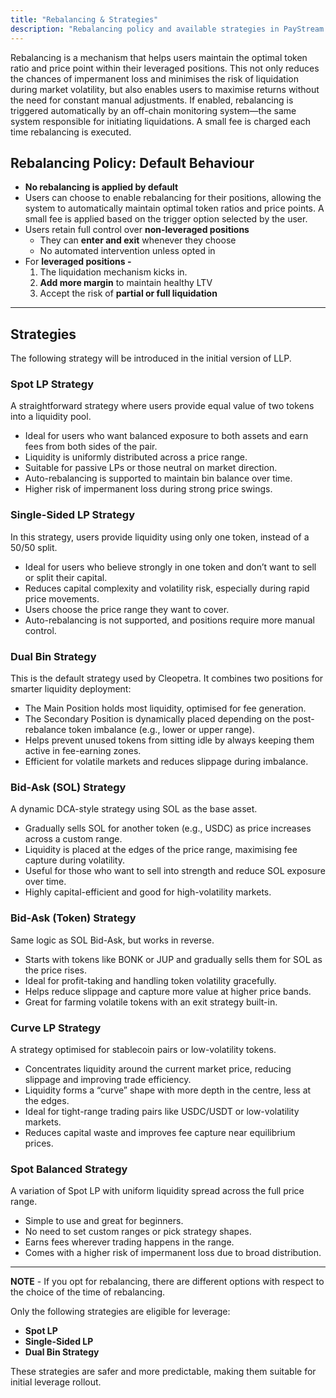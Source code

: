 ```yaml
---
title: "Rebalancing & Strategies"
description: "Rebalancing policy and available strategies in PayStream's LLP."
---
```


Rebalancing is a mechanism that helps users maintain the optimal token ratio and price point within their leveraged positions. This not only reduces the chances of impermanent loss and minimises the risk of liquidation during market volatility, but also enables users to maximise returns without the need for constant manual adjustments. If enabled, rebalancing is triggered automatically by an off-chain monitoring system—the same system responsible for initiating liquidations. A small fee is charged each time rebalancing is executed.

## Rebalancing Policy:  Default Behaviour

- **No rebalancing is applied by default**
- Users can choose to enable rebalancing for their positions, allowing the system to automatically maintain optimal token ratios and price points. A small fee is applied based on the trigger option selected by the user.
- Users retain full control over **non-leveraged positions**
    - They can **enter and exit** whenever they choose
    - No automated intervention unless opted in
- For **leveraged positions -**
    1. The liquidation mechanism kicks in. 
    2. **Add more margin** to maintain healthy LTV
    3. Accept the risk of **partial or full liquidation** 

---

## Strategies

The following strategy will be introduced in the initial version of LLP.

### Spot LP Strategy
A straightforward strategy where users provide equal value of two tokens into a liquidity pool.

- Ideal for users who want balanced exposure to both assets and earn fees from both sides of the pair.
- Liquidity is uniformly distributed across a price range.
- Suitable for passive LPs or those neutral on market direction.
- Auto-rebalancing is supported to maintain bin balance over time.
- Higher risk of impermanent loss during strong price swings.

### Single-Sided LP Strategy
In this strategy, users provide liquidity using only one token, instead of a 50/50 split.

- Ideal for users who believe strongly in one token and don’t want to sell or split their capital.
- Reduces capital complexity and volatility risk, especially during rapid price movements.
- Users choose the price range they want to cover.
- Auto-rebalancing is not supported, and positions require more manual control.

### Dual Bin Strategy
This is the default strategy used by Cleopetra. It combines two positions for smarter liquidity deployment:

- The Main Position holds most liquidity, optimised for fee generation.
- The Secondary Position is dynamically placed depending on the post-rebalance token imbalance (e.g., lower or upper range).
- Helps prevent unused tokens from sitting idle by always keeping them active in fee-earning zones.
- Efficient for volatile markets and reduces slippage during imbalance.

### Bid-Ask (SOL) Strategy
A dynamic DCA-style strategy using SOL as the base asset.

- Gradually sells SOL for another token (e.g., USDC) as price increases across a custom range.
- Liquidity is placed at the edges of the price range, maximising fee capture during volatility.
- Useful for those who want to sell into strength and reduce SOL exposure over time.
- Highly capital-efficient and good for high-volatility markets.

### Bid-Ask (Token) Strategy
Same logic as SOL Bid-Ask, but works in reverse.

- Starts with tokens like BONK or JUP and gradually sells them for SOL as the price rises.
- Ideal for profit-taking and handling token volatility gracefully.
- Helps reduce slippage and capture more value at higher price bands.
- Great for farming volatile tokens with an exit strategy built-in.

### Curve LP Strategy
A strategy optimised for stablecoin pairs or low-volatility tokens.

- Concentrates liquidity around the current market price, reducing slippage and improving trade efficiency.
- Liquidity forms a “curve” shape with more depth in the centre, less at the edges.
- Ideal for tight-range trading pairs like USDC/USDT or low-volatility markets.
- Reduces capital waste and improves fee capture near equilibrium prices.

### Spot Balanced Strategy
A variation of Spot LP with uniform liquidity spread across the full price range.

- Simple to use and great for beginners.
- No need to set custom ranges or pick strategy shapes.
- Earns fees wherever trading happens in the range.
- Comes with a higher risk of impermanent loss due to broad distribution. 

---

**NOTE** - If you opt for rebalancing, there are different options with respect to the choice of the time of rebalancing.

Only the following strategies are eligible for leverage:

- **Spot LP**
- **Single-Sided LP**
- **Dual Bin Strategy**

These strategies are safer and more predictable, making them suitable for initial leverage rollout.
